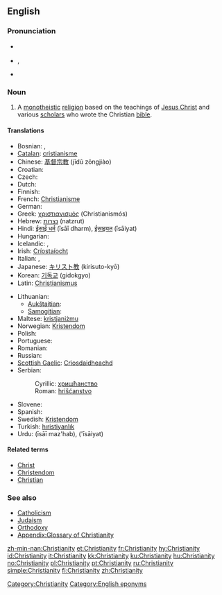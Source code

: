 ==English==
{{wikipedia}}

===Pronunciation===
* {{a|RP}} {{IPA|/ˌkrɪstiˈænɪti/}}
* {{a|US}} {{IPA|/ˌkrɪstʃiˈænɪti/}}, {{SAMPA|/%krIstSi"{nIti/}}
* {{audio|en-us-Christianity.ogg|Audio (US)}}

===Noun===
{{en-noun|Christianities|-}}

# A [[monotheistic]] [[religion]] based on the teachings of [[Jesus Christ]] and various [[scholars]] who wrote the Christian [[bible]].

====Translations====
{{trans-top|monotheistic religion}}
* Bosnian: {{t-|bs|hrišćanstvo|n}}, {{t-|bs|kršćanstvo|n}}
* [[Catalan]]: [[cristianisme]] {{m}}
* Chinese: [[基督宗教]] (jīdū zōngjiào)
* Croatian: {{t-|hr|kršćanstvo|n}}
* Czech: {{t-|cs|křesťanství|n}}
* Dutch: {{t-|nl|Christendom|n}}
* Finnish: {{t+|fi|kristinusko}}
* French: [[Christianisme]]
* German: {{t+|de|Christentum|n}}
* Greek: [[χριστιανισμός]] (Christianismós) {{m}}
* Hebrew: [[נצרות]] (natzrut) {{f}}
* Hindi: [[ईसाई धर्म]] (īsāī dharm), [[ईसाइयत]] (īsāiyat)
* Hungarian: {{t+|hu|kereszténység}}
* Icelandic: {{t-|is|kristindómur|m}}, {{t+|is|kristni|f}}
* Irish: [[Críostaíocht]]
* Italian: {{t+|it|cristianità|f}}, {{t+|it|cristianesimo|m}}
* Japanese: [[キリスト教]] (kirisuto-kyō)
* Korean: [[기독교]] (gidokgyo)
* Latin: [[Christianismus]] {{m}}
{{trans-mid}}
* Lithuanian:
** [[Aukštaitian]]: {{t+|lt|krikščionybė|f|xs=Lithuanian}}
** [[Samogitian]]: {{tø|bat-smg|krėkštiuonībė|f|xs=Samogitian}}
* Maltese: [[kristjaniżmu]]
* Norwegian: [[Kristendom]] {{n}}
* Polish: {{t+|pl|chrześcijaństwo|n}}
* Portuguese: {{t+|pt|cristianismo}}
* Romanian: {{t-|ro|creştinism|n}}
* Russian: {{t+|ru|христианство|n|tr=xristiánstvo|sc=Cyrl}}
* [[Scottish Gaelic]]: [[Crìosdaidheachd]] {{f}}
* Serbian:
*: Cyrillic: [[хришћанство]] {{n}}
*: Roman: [[hrišćanstvo]] {{n}}
* Slovene: {{t+|sl|krščanstvo|n}}
* Spanish: {{t+|es|cristianismo|m}}
* Swedish: [[Kristendom]]
* Turkish: [[hıristiyanlık]]
* Urdu: {{ur-Arab|[[عیسائی مذہب]]}} (īsāī maz'hab), {{ur-Arab|[[عیسائیت]]}} ('īsāiyat)
{{trans-bottom}}

====Related terms====
* [[Christ]]
* [[Christendom]]
* [[Christian]]

===See also===
* [[Catholicism]]
* [[Judaism]]
* [[Orthodoxy]]
* [[Appendix:Glossary of Christianity]]

[[Category:Christianity]]
[[Category:English eponyms]]

[[zh-min-nan:Christianity]]
[[et:Christianity]]
[[fr:Christianity]]
[[hy:Christianity]]
[[id:Christianity]]
[[it:Christianity]]
[[kk:Christianity]]
[[ku:Christianity]]
[[hu:Christianity]]
[[no:Christianity]]
[[pl:Christianity]]
[[pt:Christianity]]
[[ru:Christianity]]
[[simple:Christianity]]
[[fi:Christianity]]
[[zh:Christianity]]